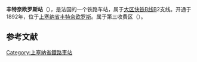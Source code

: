 {{unreferenced|time=2016-11-19T08:24:57+00:00}}
{{Infobox station
| name          =<!-- 注释出：[[File:RATP.svg|32x32px]] -->丰特奈玫瑰站<br>{{lang|fr|Gare de Fontenay-aux-Roses}} 
| type          = [[法国铁路|法国铁路]]
| image = Fontenay-aux-Roses gare 6.jpg
|image_caption = 车站站舍
| address       = {{FRA}}[[上塞纳省|上塞纳省]][[丰特奈欧罗斯|丰特奈欧罗斯]]
| latd          = 48
| latm          = 47
| lats          = 15
| latNS         = N
| longd         = 2
| longm         = 17
| longs         = 32
| longEW        = E
| operator = <!-- 注释出：[[File:RATP.svg|32x32px]] -->
| coordinates_display = yes
| iso_region    = FR
| line          = 
* [[大区快铁B线|大区快铁B线]]
| platform      = 2
| tracks        = 2
| elevation = 
| opened        = 1892年
| rebuilt =
| status = 使用中
| closed        = 
| passengers= 
| pass_year= 
| station_type = 客运车站
| connections = 
* [[RATP公交路网|巴黎城市公共交通]]
| route_map =
| map_locator   = 
| note =
}}

'''丰特奈欧罗斯站'''（{{lang-fr|Gare de Fontenay-aux-Roses}}），是法国的一个铁路车站，属于[[大区快铁B线|大区快铁B线]]B2支线。开通于1892年，位于[[上塞纳省|上塞纳省]][[丰特奈欧罗斯|丰特奈欧罗斯]]。属于第三收费区（{{lang-fr|Zone 3}}）。

== 参考文献 ==
{{Reflist}}

{{RER B}}
[[Category:上塞納省鐵路車站|Category:上塞納省鐵路車站]]